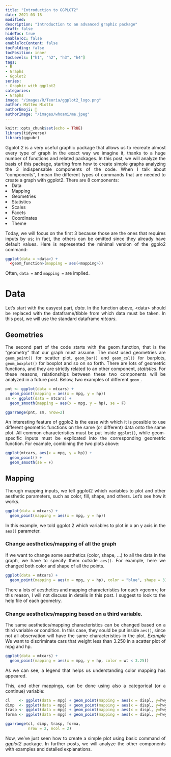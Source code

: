 ```yaml
---
title: "Introduction to GGPLOT2"
date: 2021-03-18
modified: 
description: "Introduction to an advanced graphic package"
draft: false
hideToc: true
enableToc: false
enableTocContent: false
tocFolding: false
tocPosition: inner
tocLevels: ["h1", "h2", "h3", "h4"]
tags:
- R
- Graphs
- Ggplot2
series:
- Graphic with ggplot2
categories:
- Graphs
image: "/images/R/Teoria/ggplot2_logo.png"
author: Matteo Miotto
authorEmoji: 🤖
authorImage: "/images/whoami/me.jpeg"
---
```

<div style="text-align: justify;"> 

```r
knitr::opts_chunk$set(echo = TRUE)
library(tidyverse)
library(ggpubr)
```

Ggplot 2 is a very useful graphic package that allows us to recreate almost every type of graph in the exact way we imagine it, thanks to a huge number of functions and related packages.
In this post, we will analyze the basis of this package, starting from how to create simple graphs analyzing the 3 indispensable components of the code.
When I talk about "components", I mean the different types of commands that are needed to create a graph with ggplot2. 
There are 8 components:
<li>Data</li>

<li>Mapping</li>

<li>Geometries</li>

<li>Statistics</li>

<li>Scales</li>

<li>Facets</li>

<li>Coordinates</li>

<li>Theme</li>

Today, we will focus on the first 3 because those are the ones that requires inputs by us; in fact, the others can be omitted since they already have default values.
Here is represented the minimal version of the ggplo2 command:
``` r
ggplot(data = <data>) +
  <geom_function>(mapping = aes(<mapping>))
```
Often, `data =` and `mapping =` are implied.

# Data
Let's start with the easyest part, *data*.
In the function above, \<data\> should be replaced with the dataframe/tibble from which data must be taken.
In this post, we will use the standard dataframe *mtcars*.


## Geometries
The second part of the code starts with the geom_function, that is the "geometry" that our graph must assume. 
The most used geometries are `geom_point()` for scatter plot, `geom_bar()` and `geom_col()` for barplots, `geom_boxplot()` for boxplot and so on so forth.
There are lots of geometric functions, and they are strictly related to an other component, *statistics*. For these reasons, relationships between these two components will be analyzed in a future post.
Below, two examples of different `geom_`.

```r
pnt <- ggplot(data = mtcars) +
  geom_point(mapping = aes(x = mpg, y = hp))
sm <- ggplot(data = mtcars) +
  geom_smooth(mapping = aes(x = mpg, y = hp), se = F)
```

```r
ggarrange(pnt, sm, nrow=2)
```


An interesting feature of ggplo2 is the ease with which it is possible to use different geometric functions on the same (or different) data onto the same plot.
All common characteristics must be put inside `ggplot()`, while geom-specific inputs must be explicated into the corresponding geometric function.
For example, combining the two plots above:

```r
ggplot(mtcars, aes(x = mpg, y = hp)) +
  geom_point() +
  geom_smooth(se = F)
```

## Mapping
Thorugh mapping inputs, we tell ggplot2 which variables to plot and other aesthetic parameters, such as color, fill, shape, and others.
Let's see how it works.
```r
ggplot(data = mtcars) +
  geom_point(mapping = aes(x = mpg, y = hp))
```
In this example, we told ggplot 2 which variables to plot in x an y axis in the `aes()` parameter.

### Change aesthetics/mapping of all the graph
If we want to change some aesthetics (color, shape, ...) to all the data in the graph, we have to specify them outside `aes()`.
For example, here we changed both color and shape of all the points.

```r
ggplot(data = mtcars) +
  geom_point(mapping = aes(x = mpg, y = hp), color = "blue", shape = 3)
```
There a lots of aesthetics and mapping characteristics for each \<geom\>; for this reason, I will not discuss in details in this post. I suggest to look to the help file of each geometry.


### Change aesthetics/mapping based on a third variable.
The same aesthetics/mapping characteristics can be changed based on a third variable or condition.
In this case, they sould be put inside `aes()`, since not all observation will have the same characteristics in the plot.
*Example* 
We want to discriminate cars that weight less than 3.250 in a scatter plot of mpg and hp.
```r
ggplot(data = mtcars) +
  geom_point(mapping = aes(x = mpg, y = hp, color = wt < 3.25))
```
As we can see, a legend that helps us understanding color mapping has appeared.

This, and other mappings, can be done using also a categorical (or a continue) variable:
```r

cl    <- ggplot(data = mpg) + geom_point(mapping = aes(x = displ, y=hwy, color = class)) + labs(title = "Color")
dimp  <- ggplot(data = mpg) + geom_point(mapping = aes(x = displ, y=hwy, size = class)) + labs(title = "Dimension")
trasp <- ggplot(data = mpg) + geom_point(mapping = aes(x = displ, y=hwy, alpha = class)) + labs(title = "Alpha")
forma <- ggplot(data = mpg) + geom_point(mapping = aes(x = displ, y=hwy, shape = class)) + labs(title = "Shape")

```

```r
ggarrange(cl, dimp, trasp, forma, 
          nrow = 2, ncol = 2)
```

Now, we've just seen how to create a simple plot using basic command of *ggplot2* package. In further posts, we will analyze the other components with examples and detailed explanations.

</div>